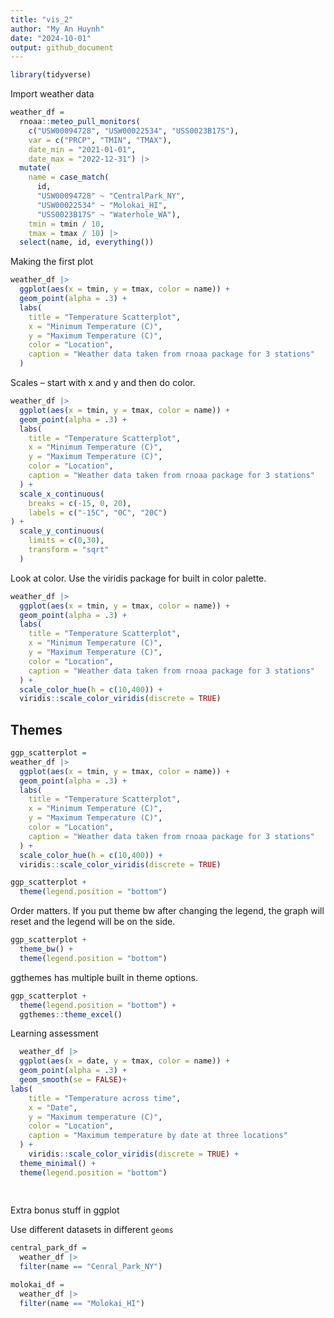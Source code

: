 ```yaml
---
title: "vis_2"
author: "My An Huynh"
date: "2024-10-01"
output: github_document
---
```


```r
library(tidyverse)

```
 
Import weather data 
 
```r
weather_df = 
  rnoaa::meteo_pull_monitors(
    c("USW00094728", "USW00022534", "USS0023B17S"),
    var = c("PRCP", "TMIN", "TMAX"), 
    date_min = "2021-01-01",
    date_max = "2022-12-31") |>
  mutate(
    name = case_match(
      id, 
      "USW00094728" ~ "CentralPark_NY", 
      "USW00022534" ~ "Molokai_HI",
      "USS0023B17S" ~ "Waterhole_WA"),
    tmin = tmin / 10,
    tmax = tmax / 10) |>
  select(name, id, everything())
```

Making the first plot

```r
weather_df |> 
  ggplot(aes(x = tmin, y = tmax, color = name)) +
  geom_point(alpha = .3) +
  labs(
    title = "Temperature Scatterplot",
    x = "Minimum Temperature (C)",
    y = "Maximum Temperature (C)",
    color = "Location",
    caption = "Weather data taken from rnoaa package for 3 stations"
  )

```

Scales -- start with x and y and then do color.

```r
weather_df |> 
  ggplot(aes(x = tmin, y = tmax, color = name)) +
  geom_point(alpha = .3) +
  labs(
    title = "Temperature Scatterplot",
    x = "Minimum Temperature (C)",
    y = "Maximum Temperature (C)",
    color = "Location",
    caption = "Weather data taken from rnoaa package for 3 stations"
  ) + 
  scale_x_continuous(
    breaks = c(-15, 0, 20),
    labels = c("-15C", "0C", "20C")
) +
  scale_y_continuous(
    limits = c(0,30), 
    transform = "sqrt"
  )

```

Look at color. Use the viridis package for built in color palette. 

```r
weather_df |> 
  ggplot(aes(x = tmin, y = tmax, color = name)) +
  geom_point(alpha = .3) +
  labs(
    title = "Temperature Scatterplot",
    x = "Minimum Temperature (C)",
    y = "Maximum Temperature (C)",
    color = "Location",
    caption = "Weather data taken from rnoaa package for 3 stations"
  ) + 
  scale_color_hue(h = c(10,400)) +
  viridis::scale_color_viridis(discrete = TRUE)
```


## Themes

```r
ggp_scatterplot =
weather_df |> 
  ggplot(aes(x = tmin, y = tmax, color = name)) +
  geom_point(alpha = .3) +
  labs(
    title = "Temperature Scatterplot",
    x = "Minimum Temperature (C)",
    y = "Maximum Temperature (C)",
    color = "Location",
    caption = "Weather data taken from rnoaa package for 3 stations"
  ) + 
  scale_color_hue(h = c(10,400)) +
  viridis::scale_color_viridis(discrete = TRUE)
```

```r
ggp_scatterplot +
  theme(legend.position = "bottom")
```

Order matters. If you put theme bw after changing the legend, the graph will reset and the legend will be on the side.

```r
ggp_scatterplot +
  theme_bw() +
  theme(legend.position = "bottom")
```

ggthemes has multiple built in theme options. 

```r
ggp_scatterplot + 
  theme(legend.position = "bottom") +
  ggthemes::theme_excel()
```

Learning assessment 
```r

  weather_df |> 
  ggplot(aes(x = date, y = tmax, color = name)) +
  geom_point(alpha = .3) +
  geom_smooth(se = FALSE)+
labs(
    title = "Temperature across time",
    x = "Date",
    y = "Maximum temperature (C)",
    color = "Location",
    caption = "Maximum temperature by date at three locations"
  ) +
    viridis::scale_color_viridis(discrete = TRUE) + 
  theme_minimal() + 
  theme(legend.position = "bottom")
  
  
```

Extra bonus stuff in ggplot 

Use different datasets in different `geoms`

```r
central_park_df = 
  weather_df |> 
  filter(name == "Cenral_Park_NY")

molokai_df = 
  weather_df |> 
  filter(name == "Molokai_HI")
```


